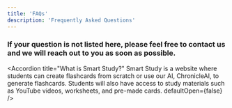 ```yaml
---
title: 'FAQs'
description: 'Frequently Asked Questions'
---
```


### If your question is not listed here, please feel free to contact us and we will reach out to you as soon as possible.

<Accordion 
  title="What is Smart Study?" 
  Smart Study is a website where students can create flashcards from scratch or use our AI, ChronicleAI, to generate flashcards. Students will also have access to study materials such as YouTube videos, worksheets, and pre-made cards.
  defaultOpen={false}
/>

